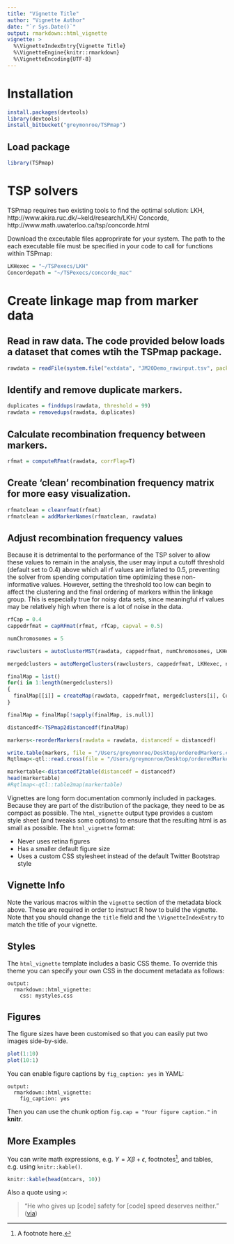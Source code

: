 ```yaml
---
title: "Vignette Title"
author: "Vignette Author"
date: "`r Sys.Date()`"
output: rmarkdown::html_vignette
vignette: >
  %\VignetteIndexEntry{Vignette Title}
  %\VignetteEngine{knitr::rmarkdown}
  %\VignetteEncoding{UTF-8}
---
```


# Installation

```r
install.packages(devtools)
library(devtools)
install_bitbucket("greymonroe/TSPmap")
```

## Load package
```r
library(TSPmap)
```

# TSP solvers

TSPmap requires two existing tools to find the optimal solution:
LKH, http://www.akira.ruc.dk/~keld/research/LKH/
Concorde, http://www.math.uwaterloo.ca/tsp/concorde.html

Download the exceutable files approprirate for your system. The path to the each executable file must be specified in your code to call for functions within TSPmap:

```r
LKHexec = "~/TSPexecs/LKH"
Concordepath = "~/TSPexecs/concorde_mac"
```

# Create linkage map from marker data

## Read in raw data. The code provided below loads a dataset that comes wtih the TSPmap package.
```r
rawdata = readFile(system.file("extdata", "JM20Demo_rawinput.tsv", package = "TSPmap"))
```

## Identify and remove duplicate markers.

```r
duplicates = finddups(rawdata, threshold = 99)
rawdata = removedups(rawdata, duplicates)
```

## Calculate recombination frequency between markers.
```r
rfmat = computeRFmat(rawdata, corrFlag=T)
```

## Create 'clean' recombination frequency matrix for more easy visualization.
```r
rfmatclean = cleanrfmat(rfmat)
rfmatclean = addMarkerNames(rfmatclean, rawdata)
```

## Adjust recombination frequency values
Because it is detrimental to the performance of the TSP solver to allow these values to remain in the analysis, the user may input a cutoff threshold (default set to 0.4) above which all rf values are inflated to 0.5, preventing the solver from spending computation time optimizing these non-informative values.  However, setting the threshold too low can begin to affect the clustering and the final ordering of markers within the linkage group. This is especially true for noisy data sets, since meaningful rf values may be relatively high when there is a lot of noise in the data. 
```r
rfCap = 0.4
cappedrfmat = capRFmat(rfmat, rfCap, capval = 0.5)
```

```r
numChromosomes = 5
```

```r
rawclusters = autoClusterMST(rawdata, cappedrfmat, numChromosomes, LKHexec, internalRfThreshold=0.4)
```

```r
mergedclusters = autoMergeClusters(rawclusters, cappedrfmat, LKHexec, numChromosomes, rfCap, rawdata=rawdata)
```

```r
finalMap = list()
for(i in 1:length(mergedclusters))
{
  finalMap[[i]] = createMap(rawdata, cappedrfmat, mergedclusters[i], Concordepath)
}
```

```r
finalMap = finalMap[!sapply(finalMap, is.null)]
```

```r
distancedf<-TSPmap2distancedf(finalMap)
```

```r
markers<-reorderMarkers(rawdata = rawdata, distancedf = distancedf)
```

```r
write.table(markers, file = "/Users/greymonroe/Desktop/orderedMarkers.csv", sep=",", row.names = F)
Rqtlmap<-qtl::read.cross(file = "/Users/greymonroe/Desktop/orderedMarkers.csv", format = "csv", genotypes = c("a","b" ,"-"))
```

```r
markertable<-distancedf2table(distancedf = distancedf)
head(markertable)
#Rqtlmap<-qtl::table2map(markertable)
```




Vignettes are long form documentation commonly included in packages. Because they are part of the distribution of the package, they need to be as compact as possible. The `html_vignette` output type provides a custom style sheet (and tweaks some options) to ensure that the resulting html is as small as possible. The `html_vignette` format:

- Never uses retina figures
- Has a smaller default figure size
- Uses a custom CSS stylesheet instead of the default Twitter Bootstrap style

## Vignette Info

Note the various macros within the `vignette` section of the metadata block above. These are required in order to instruct R how to build the vignette. Note that you should change the `title` field and the `\VignetteIndexEntry` to match the title of your vignette.

## Styles

The `html_vignette` template includes a basic CSS theme. To override this theme you can specify your own CSS in the document metadata as follows:

    output: 
      rmarkdown::html_vignette:
        css: mystyles.css

## Figures

The figure sizes have been customised so that you can easily put two images side-by-side. 

```r
plot(1:10)
plot(10:1)
```

You can enable figure captions by `fig_caption: yes` in YAML:

    output:
      rmarkdown::html_vignette:
        fig_caption: yes

Then you can use the chunk option `fig.cap = "Your figure caption."` in **knitr**.

## More Examples

You can write math expressions, e.g. $Y = X\beta + \epsilon$, footnotes^[A footnote here.], and tables, e.g. using `knitr::kable()`.

```r
knitr::kable(head(mtcars, 10))
```

Also a quote using `>`:

> "He who gives up [code] safety for [code] speed deserves neither."
([via](https://twitter.com/hadleywickham/status/504368538874703872))
